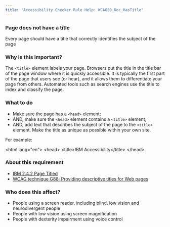 ```yaml
---
title: "Accessibility Checker Rule Help: WCAG20_Doc_HasTitle"
---
```


<div className="toolHelp">
<Row>
<Column colLg={16} colMd={8} colSm={4} className="toolHead">

### Page does not have a title

<div id="locLevel"></div>

Every page should have a title that correctly identifies the subject of the page

</Column>
</Row>
<Row>
<Column colLg={11} colMd={5} colSm={4} className="toolMain">

### Why is this important?

The `<title>` element labels your page. Browsers put the title in the title bar of the page window where it is quickly accessible. It is typically the first part of the page that users see (or hear), and it allows them to differentiate your page from others. Automated tools such as search engines use the title to index and classify the page.

<div id="locSnippet"></div>

### What to do

 * Make sure the page has a `<head>` element;
 * AND, make sure the `<head>` element contains a `<title>` element;
 * AND, add text that describes the subject of the page to the `<title>` element. Make the title as unique as possible within your own site.

For example:

<CodeSnippet type="multi" light={true}>&lt;html lang="en"&gt;
&lt;head&gt;
    &lt;title&gt;IBM Accessibility&lt;/title&gt;
&lt;/head&gt;</CodeSnippet>

</Column>
<Column colLg={5} colMd={3} colSm={4} className="toolLeft">

### About this requirement

* [IBM 2.4.2 Page Titled](https://www.ibm.com/able/requirements/requirements/#2_4_2)
* [WCAG technique G88: Providing descriptive titles for Web pages](https://www.w3.org/WAI/WCAG21/Techniques/general/G88)

### Who does this affect?

 * People using a screen reader, including blind, low vision and neurodivergent people
 * People with low vision using screen magnification
 * People with dexterity impairment using voice control

</Column>
</Row>
</div>

